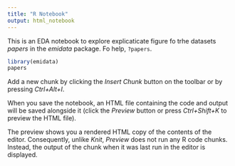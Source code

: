 ```yaml
---
title: "R Notebook"
output: html_notebook
---
```


This is an EDA notebook to explore explicaticate figure fo trhe datasets *papers* in the *emidata* package. Fo help, `?papers`. 



```r
library(emidata)
papers
```

Add a new chunk by clicking the *Insert Chunk* button on the toolbar or by pressing *Ctrl+Alt+I*.

When you save the notebook, an HTML file containing the code and output will be saved alongside it (click the *Preview* button or press *Ctrl+Shift+K* to preview the HTML file).

The preview shows you a rendered HTML copy of the contents of the editor. Consequently, unlike *Knit*, *Preview* does not run any R code chunks. Instead, the output of the chunk when it was last run in the editor is displayed.
